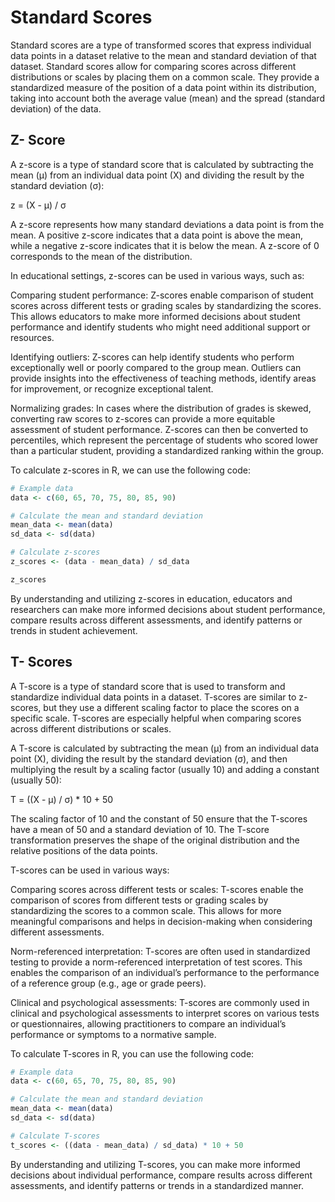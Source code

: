 # Standard Scores
Standard scores are a type of transformed scores that express individual data points in a dataset relative to the mean and standard deviation of that dataset. Standard scores allow for comparing scores across different distributions or scales by placing them on a common scale. They provide a standardized measure of the position of a data point within its distribution, taking into account both the average value (mean) and the spread (standard deviation) of the data.

## Z- Score
A z-score is a type of standard score that is calculated by subtracting the mean (μ) from an individual data point (X) and dividing the result by the standard deviation (σ):

z = (X - μ) / σ

A z-score represents how many standard deviations a data point is from the mean. A positive z-score indicates that a data point is above the mean, while a negative z-score indicates that it is below the mean. A z-score of 0 corresponds to the mean of the distribution.

In educational settings, z-scores can be used in various ways, such as:

Comparing student performance: Z-scores enable comparison of student scores across different tests or grading scales by standardizing the scores. This allows educators to make more informed decisions about student performance and identify students who might need additional support or resources.

Identifying outliers: Z-scores can help identify students who perform exceptionally well or poorly compared to the group mean. Outliers can provide insights into the effectiveness of teaching methods, identify areas for improvement, or recognize exceptional talent.

Normalizing grades: In cases where the distribution of grades is skewed, converting raw scores to z-scores can provide a more equitable assessment of student performance. Z-scores can then be converted to percentiles, which represent the percentage of students who scored lower than a particular student, providing a standardized ranking within the group.

To calculate z-scores in R, we can use the following code:
```r
# Example data
data <- c(60, 65, 70, 75, 80, 85, 90)

# Calculate the mean and standard deviation
mean_data <- mean(data)
sd_data <- sd(data)

# Calculate z-scores
z_scores <- (data - mean_data) / sd_data

z_scores
```

By understanding and utilizing z-scores in education, educators and researchers can make more informed decisions about student performance, compare results across different assessments, and identify patterns or trends in student achievement.


## T- Scores

A T-score is a type of standard score that is used to transform and standardize individual data points in a dataset. T-scores are similar to z-scores, but they use a different scaling factor to place the scores on a specific scale. T-scores are especially helpful when comparing scores across different distributions or scales.

A T-score is calculated by subtracting the mean (μ) from an individual data point (X), dividing the result by the standard deviation (σ), and then multiplying the result by a scaling factor (usually 10) and adding a constant (usually 50):

T = ((X - μ) / σ) * 10 + 50

The scaling factor of 10 and the constant of 50 ensure that the T-scores have a mean of 50 and a standard deviation of 10. The T-score transformation preserves the shape of the original distribution and the relative positions of the data points.

T-scores can be used in various ways:

Comparing scores across different tests or scales: T-scores enable the comparison of scores from different tests or grading scales by standardizing the scores to a common scale. This allows for more meaningful comparisons and helps in decision-making when considering different assessments.

Norm-referenced interpretation: T-scores are often used in standardized testing to provide a norm-referenced interpretation of test scores. This enables the comparison of an individual's performance to the performance of a reference group (e.g., age or grade peers).

Clinical and psychological assessments: T-scores are commonly used in clinical and psychological assessments to interpret scores on various tests or questionnaires, allowing practitioners to compare an individual's performance or symptoms to a normative sample.

To calculate T-scores in R, you can use the following code:
```r
# Example data
data <- c(60, 65, 70, 75, 80, 85, 90)

# Calculate the mean and standard deviation
mean_data <- mean(data)
sd_data <- sd(data)

# Calculate T-scores
t_scores <- ((data - mean_data) / sd_data) * 10 + 50
```

By understanding and utilizing T-scores, you can make more informed decisions about individual performance, compare results across different assessments, and identify patterns or trends in a standardized manner.


